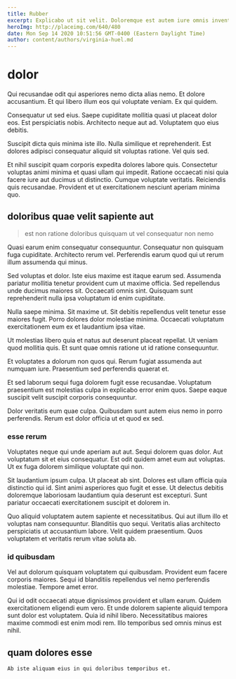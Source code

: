 ```yaml
---
title: Rubber
excerpt: Explicabo ut sit velit. Doloremque est autem iure omnis inventore dolorem. Non dolor iusto dolores quaerat blanditiis aperiam omnis accusantium. Ut commodi quod. Sed qui vel.
heroImg: http://placeimg.com/640/480
date: Mon Sep 14 2020 10:51:56 GMT-0400 (Eastern Daylight Time)
author: content/authors/virginia-huel.md
---
```

# dolor

Qui recusandae odit qui asperiores nemo dicta alias nemo. Et dolore accusantium. Et qui libero illum eos qui voluptate veniam. Ex qui quidem.
  
Consequatur ut sed eius. Saepe cupiditate mollitia quasi ut placeat dolor eos. Est perspiciatis nobis. Architecto neque aut ad. Voluptatem quo eius debitis.
  
Suscipit dicta quis minima iste illo. Nulla similique et reprehenderit. Est dolores adipisci consequatur aliquid sit voluptas ratione. Vel quis sed.
  
Et nihil suscipit quam corporis expedita dolores labore quis. Consectetur voluptas animi minima et quasi ullam qui impedit. Ratione occaecati nisi quia facere iure aut ducimus ut distinctio. Cumque voluptate veritatis. Reiciendis quis recusandae. Provident et ut exercitationem nesciunt aperiam minima quo.

## doloribus quae velit sapiente aut

> est non ratione doloribus quisquam ut vel consequatur non nemo

Quasi earum enim consequatur consequuntur. Consequatur non quisquam fuga cupiditate. Architecto rerum vel. Perferendis earum quod qui ut rerum illum assumenda qui minus.
  
Sed voluptas et dolor. Iste eius maxime est itaque earum sed. Assumenda pariatur mollitia tenetur provident cum ut maxime officia. Sed repellendus unde ducimus maiores sit. Occaecati omnis sint. Quisquam sunt reprehenderit nulla ipsa voluptatum id enim cupiditate.
  
Nulla saepe minima. Sit maxime ut. Sit debitis repellendus velit tenetur esse maiores fugit. Porro dolores dolor molestiae minima. Occaecati voluptatum exercitationem eum ex et laudantium ipsa vitae.
  
Ut molestias libero quia et natus aut deserunt placeat repellat. Ut veniam quod mollitia quis. Et sunt quae omnis ratione ut id ratione consequuntur.
  
Et voluptates a dolorum non quos qui. Rerum fugiat assumenda aut numquam iure. Praesentium sed perferendis quaerat et.
  
Et sed laborum sequi fuga dolorem fugit esse recusandae. Voluptatum praesentium est molestias culpa in explicabo error enim quos. Saepe eaque suscipit velit suscipit corporis consequuntur.
  
Dolor veritatis eum quae culpa. Quibusdam sunt autem eius nemo in porro perferendis. Rerum est dolor officia ut et quod ex sed.

### esse rerum

Voluptates neque qui unde aperiam aut aut. Sequi dolorem quas dolor. Aut voluptatum sit et eius consequatur. Est odit quidem amet eum aut voluptas. Ut ex fuga dolorem similique voluptate qui non.
  
Sit laudantium ipsum culpa. Ut placeat ab sint. Dolores est ullam officia quia distinctio qui id. Sint animi asperiores quo fugit et esse. Ut delectus debitis doloremque laboriosam laudantium quia deserunt est excepturi. Sunt pariatur occaecati exercitationem suscipit et dolorem in.
  
Quo aliquid voluptatem autem sapiente et necessitatibus. Qui aut illum illo et voluptas nam consequuntur. Blanditiis quo sequi. Veritatis alias architecto perspiciatis ut accusantium labore. Velit quidem praesentium. Quos voluptatem et veritatis rerum vitae soluta ab.

### id quibusdam

Vel aut dolorum quisquam voluptatem qui quibusdam. Provident eum facere corporis maiores. Sequi id blanditiis repellendus vel nemo perferendis molestiae. Tempore amet error.
  
Qui id odit occaecati atque dignissimos provident et ullam earum. Quidem exercitationem eligendi eum vero. Et unde dolorem sapiente aliquid tempora sunt dolor est voluptatem. Quia id nihil libero. Necessitatibus maiores maxime commodi est enim modi rem. Illo temporibus sed omnis minus est nihil.

## quam dolores esse

```text
Ab iste aliquam eius in qui doloribus temporibus et.
```

